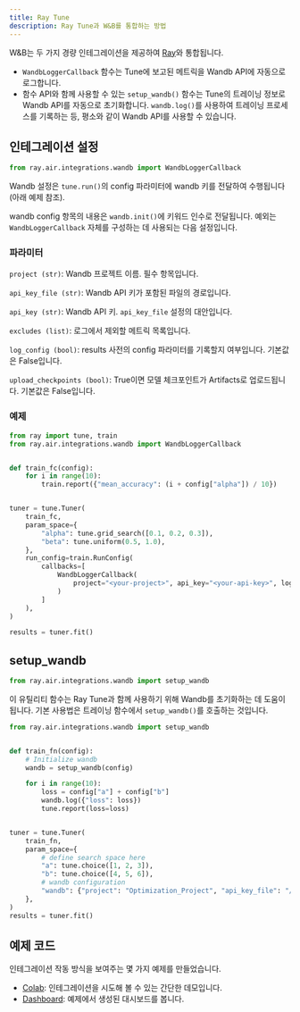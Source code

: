 ```yaml
---
title: Ray Tune
description: Ray Tune과 W&B를 통합하는 방법
---
```


W&B는 두 가지 경량 인테그레이션을 제공하여 [Ray](https://github.com/ray-project/ray)와 통합됩니다.

- `WandbLoggerCallback` 함수는 Tune에 보고된 메트릭을 Wandb API에 자동으로 로그합니다.
- 함수 API와 함께 사용할 수 있는 `setup_wandb()` 함수는 Tune의 트레이닝 정보로 Wandb API를 자동으로 초기화합니다. `wandb.log()`를 사용하여 트레이닝 프로세스를 기록하는 등, 평소와 같이 Wandb API를 사용할 수 있습니다.

## 인테그레이션 설정

```python
from ray.air.integrations.wandb import WandbLoggerCallback
```

Wandb 설정은 `tune.run()`의 config 파라미터에 wandb 키를 전달하여 수행됩니다 (아래 예제 참조).

wandb config 항목의 내용은 `wandb.init()`에 키워드 인수로 전달됩니다. 예외는 `WandbLoggerCallback` 자체를 구성하는 데 사용되는 다음 설정입니다.

### 파라미터

`project (str)`: Wandb 프로젝트 이름. 필수 항목입니다.

`api_key_file (str)`: Wandb API 키가 포함된 파일의 경로입니다.

`api_key (str)`: Wandb API 키. `api_key_file` 설정의 대안입니다.

`excludes (list)`: 로그에서 제외할 메트릭 목록입니다.

`log_config (bool)`: results 사전의 config 파라미터를 기록할지 여부입니다. 기본값은 False입니다.

`upload_checkpoints (bool)`: True이면 모델 체크포인트가 Artifacts로 업로드됩니다. 기본값은 False입니다.

### 예제

```python
from ray import tune, train
from ray.air.integrations.wandb import WandbLoggerCallback


def train_fc(config):
    for i in range(10):
        train.report({"mean_accuracy": (i + config["alpha"]) / 10})


tuner = tune.Tuner(
    train_fc,
    param_space={
        "alpha": tune.grid_search([0.1, 0.2, 0.3]),
        "beta": tune.uniform(0.5, 1.0),
    },
    run_config=train.RunConfig(
        callbacks=[
            WandbLoggerCallback(
                project="<your-project>", api_key="<your-api-key>", log_config=True
            )
        ]
    ),
)

results = tuner.fit()
```

## setup_wandb

```python
from ray.air.integrations.wandb import setup_wandb
```

이 유틸리티 함수는 Ray Tune과 함께 사용하기 위해 Wandb를 초기화하는 데 도움이 됩니다. 기본 사용법은 트레이닝 함수에서 `setup_wandb()`를 호출하는 것입니다.

```python
from ray.air.integrations.wandb import setup_wandb


def train_fn(config):
    # Initialize wandb
    wandb = setup_wandb(config)

    for i in range(10):
        loss = config["a"] + config["b"]
        wandb.log({"loss": loss})
        tune.report(loss=loss)


tuner = tune.Tuner(
    train_fn,
    param_space={
        # define search space here
        "a": tune.choice([1, 2, 3]),
        "b": tune.choice([4, 5, 6]),
        # wandb configuration
        "wandb": {"project": "Optimization_Project", "api_key_file": "/path/to/file"},
    },
)
results = tuner.fit()
```

## 예제 코드

인테그레이션 작동 방식을 보여주는 몇 가지 예제를 만들었습니다.

* [Colab](http://wandb.me/raytune-colab): 인테그레이션을 시도해 볼 수 있는 간단한 데모입니다.
* [Dashboard](https://wandb.ai/anmolmann/ray_tune): 예제에서 생성된 대시보드를 봅니다.
